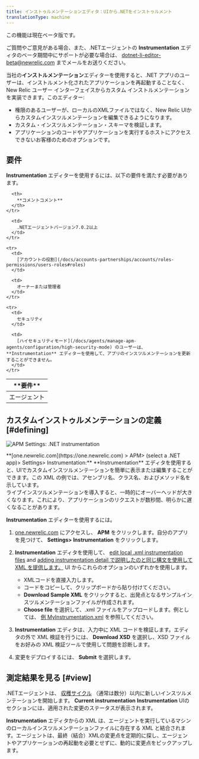 ```yaml
---
title: インストゥルメンテーションエディタ：UIから.NETをインストゥルメント
translationType: machine
---
```



<Callout title="ベータ機能">
  この機能は現在ベータ版です。

  ご質問やご意見がある場合、また、.NETエージェントの **Instrumentation** エディタのベータ期間中にサポートが必要な場合は、 [dotnet-li-editor-beta@newrelic.com](mailto:dotnet-li-editor-beta@newrelic.com) までメールをお送りください。
</Callout>

当社の**インストルメンテーション**エディターを使用すると、.NET アプリのユーザーは、インストルメント化されたアプリケーションを再起動することなく、New Relic ユーザー インターフェイスからカスタム インストルメンテーションを実装できます。このエディター:

* 権限のあるユーザーが、ローカルのXMLファイルではなく、New Relic UIからカスタムインスツルメンテーションを編集できるようになります。
* カスタム・インスツルメンテーション・スキーマを検証します。
* アプリケーションのコードやアプリケーションを実行するホストにアクセスできないお客様のためのオプションです。

## 要件

**Instrumentation** エディターを使用するには、以下の要件を満たす必要があります。

<table>
  <thead>
    <tr>
      <th width={200}>
        **要件**
      </th>

      <th>
        **コメントコメント**
      </th>
    </tr>
  </thead>

  <tbody>
    <tr>
      <td>
        エージェント
      </td>

      <td>
        .NETエージェントバージョン7.0.2以上
      </td>
    </tr>

    <tr>
      <td>
        [アカウントの役割](/docs/accounts-partnerships/accounts/roles-permissions/users-roles#roles)
      </td>

      <td>
        オーナーまたは管理者
      </td>
    </tr>

    <tr>
      <td>
        セキュリティ
      </td>

      <td>
        [ハイセキュリティモード](/docs/agents/manage-apm-agents/configuration/high-security-mode) のユーザーは、 **Instrumentation** エディターを使用して、アプリのインスツルメンテーションを更新することができません。
      </td>
    </tr>
  </tbody>
</table>

## カスタムインストゥルメンテーションの定義 [#defining]

<img
  title="APM Settings: .NET instrumentation"
  alt="APM Settings: .NET instrumentation"
  src={netInstrumentation}
/>

<figcaption>
  **[one.newrelic.com](https://one.newrelic.com) > APM> (select a .NET app)> Settings> Instrumentation:** **Instrumentation** エディタを使用すると、UIでカスタムインスツルメンテーションを簡単に表示または編集することができます。この XML の例では、アセンブリ名、クラス名、およびメソッド名を示しています。
</figcaption>

<Callout variant="important">
  ライブインスツルメンテーションを導入すると、一時的にオーバーヘッドが大きくなります。これにより、アプリケーションのリクエストが数秒間、明らかに遅くなることがあります。
</Callout>

**Instrumentation** エディターを使用するには。

1. [one.newrelic.com](https://one.newrelic.com) にアクセスし、 **APM** をクリックします。自分のアプリを見つけて、 **Settings> Instrumentation** をクリックします。

2. **Instrumentation** エディタを使用して、 [edit local .xml instrumentation files](/docs/agents/net-agent/custom-instrumentation/create-transactions-xml-net) and [adding instrumentation detail で説明したのと同じ構文を使用して XML を提供します。](/docs/agents/net-agent/custom-instrumentation/add-detail-transactions-xml-net) UI からこれらのオプションのいずれかを使用します。

   * XMLコードを直接入力します。
   * コードをコピーして、クリップボードから貼り付けてください。
   * **Download Sample XML** をクリックすると、出発点となるサンプルインスツルメンテーションファイルが作成されます。
   * **Choose file** を選択して、.xml ファイルをアップロードします。例としては、 [例 MyInstrumentation.xml](/docs/agents/net-agent/custom-instrumentation/add-detail-transactions-xml-net#sample) を参照してください。

3. **Instrumentation** エディタは、入力中に XML コードを検証します。エディタの外で XML 検証を行うには、 **Download XSD** を選択し、XSD ファイルをお好みの XML 検証ツールで使用して問題を診断します。

4. 変更をデプロイするには、 **Submit** を選択します。

## 測定結果を見る [#view]

.NETエージェントは、 [収穫サイクル](/docs/using-new-relic/welcome-new-relic/getting-started/glossary#harvest-cycle) （通常は数分）以内に新しいインスツルメンテーションを開始します。 **Current instrumentation** **Instrumentation** UIのセクションには、適用された変更のステータスが表示されます。

**Instrumentation** エディタからの XML は、エージェントを実行しているマシンのローカルインスツルメンテーションファイルに存在する XML と結合されます。エージェントは、最終（結合）XMLの変更点を定期的に探し、エージェントやアプリケーションの再起動を必要とせずに、動的に変更点をピックアップします。